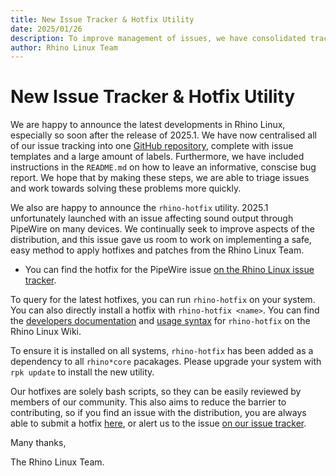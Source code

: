 ```yaml
---
title: New Issue Tracker & Hotfix Utility
date: 2025/01/26
description: To improve management of issues, we have consolidated tracking into a new triage repository, and and have a new hotfix utility!
author: Rhino Linux Team
---
```


#  New Issue Tracker & Hotfix Utility

We are happy to announce the latest developments in Rhino Linux, especially so soon after the release of 2025.1. We have now centralised all of our issue tracking into one [GitHub repository](https://github.com/rhino-linux/tracker), complete with issue templates and a large amount of labels. Furthermore, we have included instructions in the `README.md` on how to leave an informative, conscise bug report. We hope that by making these steps, we are able to triage issues and work towards solving these problems more quickly.

We also are happy to announce the `rhino-hotfix` utility. 2025.1 unfortunately launched with an issue affecting sound output through PipeWire on many devices. We continually seek to improve aspects of the distribution, and this issue gave us room to work on implementing a safe, easy method to apply hotfixes and patches from the Rhino Linux Team.

- You can find the hotfix for the PipeWire issue [on the Rhino Linux issue tracker](https://github.com/rhino-linux/tracker/issues/22).

To query for the latest hotfixes, you can run `rhino-hotfix` on your system. You can also directly install a hotfix with `rhino-hotfix <name>`.  You can find the [developers documentation](https://wiki.rhinolinux.org/dev/hotfix-101) and [usage syntax](https://wiki.rhinolinux.org/user/hotfix) for `rhino-hotfix` on the Rhino Linux Wiki.

To ensure it is installed on all systems, `rhino-hotfix` has been added as a dependency to all `rhino*core` pacakages. Please upgrade your system with `rpk update` to install the new utility.

Our hotfixes are solely bash scripts, so they can be easily reviewed by members of our community. This also aims to reduce the barrier to contributing, so if you find an issue with the distribution, you are always able to submit a hotfix [here](https://github.com/rhino-linux/hotfix), or alert us to the issue [on our issue tracker](https://github.com/rhino-linux/tracker).

Many thanks,

The Rhino Linux Team.
